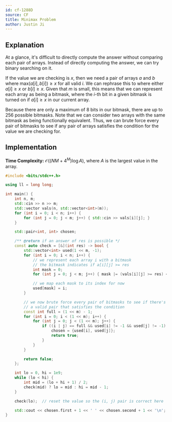 ```yaml
---
id: cf-1288D
source: CF
title: Minimax Problem
author: Justin Ji
---
```


## Explanation

At a glance, it's difficult to directly compute the answer without comparing
each pair of arrays. Instead of directly computing the answer, we can try
binary searching on it.

If the value we are checking is $x$, then we need a pair of arrays $a$ and $b$
where $\text{max}(a[i], b[i]) \geq x$ for all valid $i$. We can rephrase this to where
either $a[i] \geq x$ or $b[i] \geq x$. Given that $m$ is small, this means that we can represent each array as being a bitmask,
where the $i$-th bit in a given bitmask is turned on if $a[i] \geq x$ in our current array.

Because there are only a maximum of $8$ bits in our bitmask, there are up to $256$ possible bitmasks.
Note that we can consider two arrays with the same bitmask as being functionally equivalent. Thus, we can brute force every pair of bitmasks to see if any pair of arrays satisfies the condition for the value we are checking for.

## Implementation

**Time Complexity:** $\mathcal{O}((NM+4^{M})\log{A})$, where $A$ is the largest value in the array.

<LanguageSection>
<CPPSection>

```cpp
#include <bits/stdc++.h>

using ll = long long;

int main() {
	int n, m;
	std::cin >> n >> m;
	std::vector vals(n, std::vector<int>(m));
	for (int i = 0; i < n; i++) {
		for (int j = 0; j < m; j++) { std::cin >> vals[i][j]; }
	}

	std::pair<int, int> chosen;

	/** @return if an answer of res is possible */
	const auto check = [&](int res) -> bool {
		std::vector<int> used(1 << m, -1);
		for (int i = 0; i < n; i++) {
			// we represent each array i with a bitmask
			// the bitmask indicates if a[i][j] >= res
			int mask = 0;
			for (int j = 0; j < m; j++) { mask |= (vals[i][j] >= res) << j; }

			// we map each mask to its index for now
			used[mask] = i;
		}

		// we now brute force every pair of bitmasks to see if there's
		// a valid pair that satisfies the condition
		const int full = (1 << m) - 1;
		for (int i = 0; i < (1 << m); i++) {
			for (int j = 0; j < (1 << m); j++) {
				if ((i | j) == full && used[i] != -1 && used[j] != -1) {
					chosen = {used[i], used[j]};
					return true;
				}
			}
		}

		return false;
	};

	int lo = 0, hi = 1e9;
	while (lo < hi) {
		int mid = (lo + hi + 1) / 2;
		check(mid) ? lo = mid : hi = mid - 1;
	}

	check(lo);  // reset the value so the (i, j) pair is correct here

	std::cout << chosen.first + 1 << ' ' << chosen.second + 1 << '\n';
}
```

</CPPSection>
</LanguageSection>
